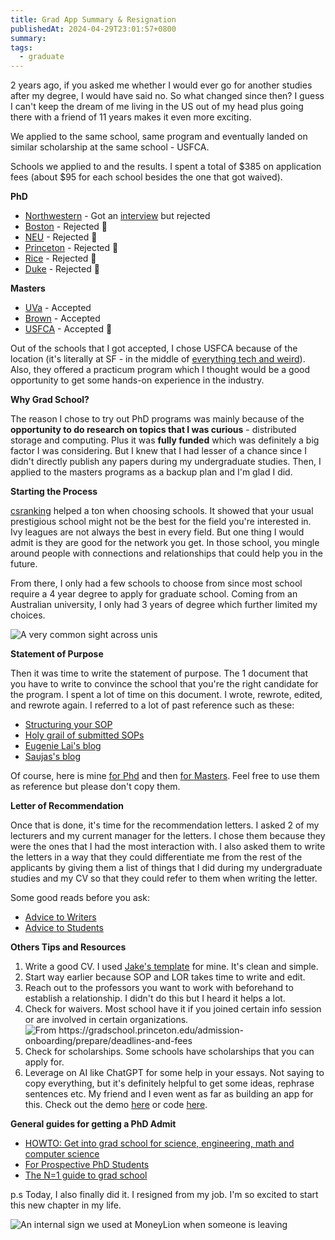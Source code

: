 ```yaml
---
title: Grad App Summary & Resignation
publishedAt: 2024-04-29T23:01:57+0800
summary:
tags:
  - graduate
---
```


2 years ago, if you asked me whether I would ever go for another studies after my degree, I would have said no. So what changed since then? I guess I can't keep the dream of me living in the US out of my head plus going there with a friend of 11 years makes it even more exciting.

We applied to the same school, same program and eventually landed on similar scholarship at the same school - USFCA.

Schools we applied to and the results. I spent a total of $385 on application fees (about $95 for each school besides the one that got waived).

**PhD**

- [Northwestern](https://www.mccormick.northwestern.edu/computer-science/academics/graduate/) - Got an [interview](https://weichuntan.com/blog/phd-interview) but rejected
- [Boston](https://www.bu.edu/cs/phd-program/) - Rejected 🥲
- [NEU](https://www.khoury.northeastern.edu/programs/computer-science-phd/) - Rejected 🥲
- [Princeton](https://www.cs.princeton.edu/grad) - Rejected 🥲
- [Rice](https://csweb.rice.edu/academics/graduate-programs/phd-program) - Rejected 🥲
- [Duke](https://cs.duke.edu/graduate/phd) - Rejected 🥲

**Masters**

- [UVa](https://engineering.virginia.edu/department/computer-science/academics/graduate-programs/ms-computer-science) - Accepted
- [Brown](https://graduateprograms.brown.edu/graduate-program/computer-science-scm) - Accepted
- [USFCA](https://www.usfca.edu/arts-sciences/programs/graduate/data-science) - Accepted 🎉

Out of the schools that I got accepted, I chose USFCA because of the location (it's literally at SF - in the middle of [everything tech and weird](https://patrickcollison.com/advice)). Also, they offered a practicum program which I thought would be a good opportunity to get some hands-on experience in the industry.

**Why Grad School?**

The reason I chose to try out PhD programs was mainly because of the **opportunity to do research on topics that I was curious** - distributed storage and computing. Plus it was **fully funded** which was definitely a big factor I was considering. But I knew that I had lesser of a chance since I didn't directly publish any papers during my undergraduate studies. Then, I applied to the masters programs as a backup plan and I'm glad I did.

**Starting the Process**

[csranking](https://csrankings.org/) helped a ton when choosing schools. It showed that your usual prestigious school might not be the best for the field you're interested in. Ivy leagues are not always the best in every field. But one thing I would admit is they are good for the network you get. In those school, you mingle around people with connections and relationships that could help you in the future.

From there, I only had a few schools to choose from since most school require a 4 year degree to apply for graduate school. Coming from an Australian university, I only had 3 years of degree which further limited my choices.

<Image src="/images/grad-ucla.png" alt="A very common sight across unis" />

**Statement of Purpose**

Then it was time to write the statement of purpose. The 1 document that you have to write to convince the school that you're the right candidate for the program. I spent a lot of time on this document. I wrote, rewrote, edited, and rewrote again. I referred to a lot of past reference such as these:

- [Structuring your SOP](https://writeivy.com/structure-is-magic-a-guide-to-the-graduate-sop/)
- [Holy grail of submitted SOPs](https://cs-sop.notion.site/CS-PhD-Statements-of-Purpose-df39955313834889b7ac5411c37b958d)
- [Eugenie Lai's blog](https://eugenielai.github.io/posts/another-annotated-sop.html)
- [Saujas's blog](https://saujasv.github.io/annotated-sop?curius=3157)

Of course, here is mine [for Phd](https://docs.google.com/document/d/1Pdcc6ibt2Hu64QqG1ROo2tsYZwYzS9Yn6T7ru6KqNmI/edit?usp=sharing) and then [for Masters](https://docs.google.com/document/d/1rIXDniGQF9Atd1uIu8a5nONaUf9qAHX_LK58rq1ksL8/edit?usp=sharing). Feel free to use them as reference but please don't copy them.

**Letter of Recommendation**

Once that is done, it's time for the recommendation letters. I asked 2 of my lecturers and my current manager for the letters. I chose them because they were the ones that I had the most interaction with. I also asked them to write the letters in a way that they could differentiate me from the rest of the applicants by giving them a list of things that I did during my undergraduate studies and my CV so that they could refer to them when writing the letter.

Some good reads before you ask:

- [Advice to Writers](https://cs.brown.edu/~sk/Memos/Grad-School-Recos/)
- [Advice to Students](http://vlsi.cornell.edu/~rajit/recletters.html)

**Others Tips and Resources**

1. Write a good CV. I used [Jake's template](https://www.overleaf.com/latex/templates/jakes-resume/syzfjbzwjncs) for mine. It's clean and simple.
2. Start way earlier because SOP and LOR takes time to write and edit.
3. Reach out to the professors you want to work with beforehand to establish a relationship. I didn't do this but I heard it helps a lot.
4. Check for waivers. Most school have it if you joined certain info session or are involved in certain organizations.
   <Image
     src="/images/grad-princeton.png"
     alt="From https://gradschool.princeton.edu/admission-onboarding/prepare/deadlines-and-fees"
   />
5. Check for scholarships. Some schools have scholarships that you can apply for.
6. Leverage on AI like ChatGPT for some help in your essays. Not saying to copy everything, but it's definitely helpful to get some ideas, rephrase sentences etc. My friend and I even went as far as building an app for this. Check out the demo [here](https://www.youtube.com/watch?v=A76vuBfRO18) or code [here](https://github.com/opebus/narrative.ai?tab=readme-ov-file).

**General guides for getting a PhD Admit**

- [HOWTO: Get into grad school for science, engineering, math and computer science](https://matt.might.net/articles/how-to-apply-and-get-in-to-graduate-school-in-science-mathematics-engineering-or-computer-science/?curius=2790)
- [For Prospective PhD Students](https://gonzales.science/resource-blog/for-prospective-phd-students?curius=2790)
- [The N=1 guide to grad school](https://marcua.net/writing/gradschool-guide/?curius=2790)

p.s Today, I also finally did it. I resigned from my job. I'm so excited to start this new chapter in my life.

<Image
  src="/images/black-guy-peace.gif"
  alt="An internal sign we used at MoneyLion when someone is leaving"
/>
